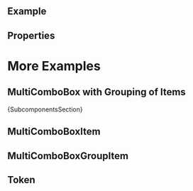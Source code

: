 
<Meta of={ComponentStories} />

<DocsHeader since="0.4.0" />

<br />

## Example

<Canvas of={ComponentStories.Default} />

## Properties

<ControlsWithNote of={ComponentStories.Default} />

<DomRefTable rows={MultiComboBoxDomRef} />

# More Examples

## MultiComboBox with Grouping of Items

<Canvas of={ComponentStories.Grouping} />

<Markdown>{SubcomponentsSection}</Markdown>

## MultiComboBoxItem

<Description of={MultiComboBoxItem} />
<ArgsTableWithNote hideHTMLPropsNote exclude={excludePropsForAbstract} of={MultiComboBoxItem} />

## MultiComboBoxGroupItem

<Description of={MultiComboBoxGroupItem} />
<ArgsTableWithNote hideHTMLPropsNote exclude={excludePropsForAbstract} of={MultiComboBoxGroupItem} />

## Token

<Description of={Token} />
<ArgsTableWithNote hideHTMLPropsNote of={Token} />

<Footer />
